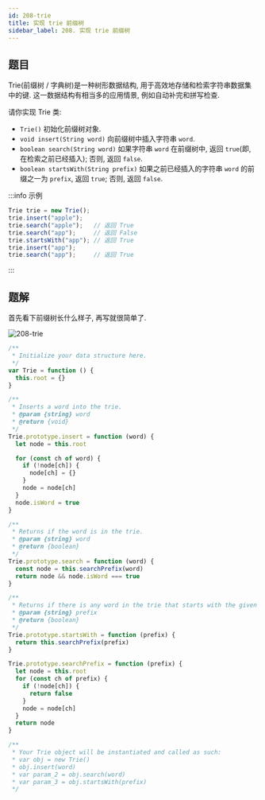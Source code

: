 ```yaml
---
id: 208-trie
title: 实现 trie 前缀树
sidebar_label: 208. 实现 trie 前缀树
---
```


## 题目

Trie(前缀树 / 字典树)是一种树形数据结构, 用于高效地存储和检索字符串数据集中的键. 这一数据结构有相当多的应用情景, 例如自动补完和拼写检查.

请你实现 Trie 类:

- `Trie()` 初始化前缀树对象.
- `void insert(String word)` 向前缀树中插入字符串 `word`.
- `boolean search(String word)` 如果字符串 `word` 在前缀树中, 返回 `true`(即, 在检索之前已经插入); 否则, 返回 `false`.
- `boolean startsWith(String prefix)` 如果之前已经插入的字符串 `word` 的前缀之一为 `prefix`, 返回 `true`; 否则, 返回 `false`.

:::info 示例

```ts
Trie trie = new Trie();
trie.insert("apple");
trie.search("apple");   // 返回 True
trie.search("app");     // 返回 False
trie.startsWith("app"); // 返回 True
trie.insert("app");
trie.search("app");     // 返回 True
```

:::

## 题解

首先看下前缀树长什么样子, 再写就很简单了.

![208-trie](../../static/img/208-trie.png)

```ts
/**
 * Initialize your data structure here.
 */
var Trie = function () {
  this.root = {}
}

/**
 * Inserts a word into the trie.
 * @param {string} word
 * @return {void}
 */
Trie.prototype.insert = function (word) {
  let node = this.root

  for (const ch of word) {
    if (!node[ch]) {
      node[ch] = {}
    }
    node = node[ch]
  }
  node.isWord = true
}

/**
 * Returns if the word is in the trie.
 * @param {string} word
 * @return {boolean}
 */
Trie.prototype.search = function (word) {
  const node = this.searchPrefix(word)
  return node && node.isWord === true
}

/**
 * Returns if there is any word in the trie that starts with the given prefix.
 * @param {string} prefix
 * @return {boolean}
 */
Trie.prototype.startsWith = function (prefix) {
  return this.searchPrefix(prefix)
}

Trie.prototype.searchPrefix = function (prefix) {
  let node = this.root
  for (const ch of prefix) {
    if (!node[ch]) {
      return false
    }
    node = node[ch]
  }
  return node
}

/**
 * Your Trie object will be instantiated and called as such:
 * var obj = new Trie()
 * obj.insert(word)
 * var param_2 = obj.search(word)
 * var param_3 = obj.startsWith(prefix)
 */
```
